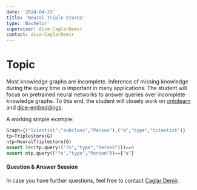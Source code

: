 ```yaml
---
date: '2024-04-23'
title: 'Neural Triple Stores'
type: 'Bachelor'
supervisor: dice:CaglarDemir
contact: dice:CaglarDemir
---
```


# Topic 
Most knowledge graphs are incomplete.
Inference of missing knowledge during the query time is important in many applications.
The student will focus on pretrained neural networks to answer queries over incomplete knowledge graphs.
To this end, the student will closely work on [ontolearn](https://github.com/dice-group/Ontolearn) and [dice-embeddings](https://github.com/dice-group/dice-embeddings).

A working simple example:
```python
Graph={("Scientist","subclass","Person"),("a","type","Scientist")}
tp=Triplestore(G)
ntp=NeuralTriplestore(G)
assert len(tp.query(("?x","type","Person")))==0
assert ntp.query(("?x","type","Person"))=={"a"}
```


#### Question & Answer Session

In case you have further questions, feel free to contact [Caglar Demir](https://dice-research.org/CaglarDemir).
